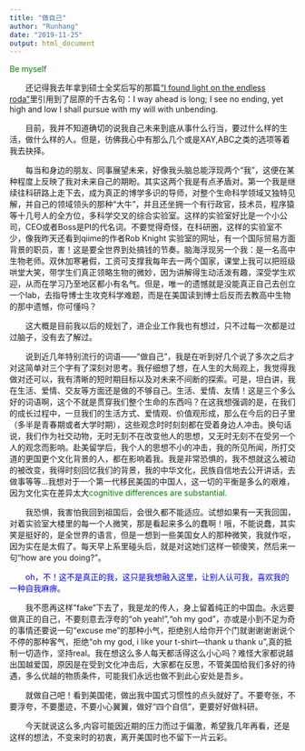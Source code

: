 ```yaml
---
title: "做自己"
author: "Runhang"
date: "2019-11-25"
output: html_document
---
```

<font color=green>Be myself</font>

&emsp;&emsp;还记得我去年拿到硕士全奖后写的那篇[“I found light on the endless roda”](https://www.runhangshu.com/post2/simple-rules-toward-cost-effective-lab/)里引用到了屈原的千古名句：I way ahead is long; I see no ending, yet high and low I shall pursue with my will with unbending.

&emsp;&emsp;目前，我并不知道确切的说我自己未来到底从事什么行当，要过什么样的生活，做什么样的人。但是，彷佛我心中有那么几个或是XAY,ABC之类的选项等着我去抉择。


&emsp;&emsp;每当和身边的朋友、同事展望未来，好像我头脑总能浮现两个“我”，这便在某种程度上反映了我对未来自己的期盼。其实这两个我是有点矛盾对。第一个我是继续往科研路上走下去，成为真正的博学多识的导师，对整个生命科学领域又独特见解，并自己的领域领头的那种“大牛”，并且还坐拥一个有行政官，技术员，程序猿等十几号人的全方位，多科学交叉的综合实验室。这样的实验室好比是一个小公司，CEO或者Boss是PI的代名词。不要觉得奇怪，在科研圈，这样的实验室不少，像我昨天还看到qiime的作者Rob Knight 实验室的网址，有一个国际贸易方面背景的职员，害！这是要全世界到处搞钱的节奏。脑海浮现另一个我：是一名高中生物老师。双休加寒暑假，工资可支撑我每年去一两个国家，课堂上我可以把班级哄堂大笑，带学生们真正领略生物的微妙，因为讲解得生动活泼有趣，深受学生欢迎，从而在学习乃至地区都小有名气。但是，唯一的遗憾就是没能真正自己去创立一个lab，去指导博士生攻克科学难题，而是在美国读到博士后反而去教高中生物的那中遗憾，你可懂吗？

&emsp;&emsp;这大概是目前我以后的规划了，进企业工作我也有想过，只不过每一次都是过过脑子，没有去了解过。

&emsp;&emsp;说到近几年特别流行的词语——“做自己”，我是在听到好几个说了多次之后才对这简单对三个字有了深刻对思考。我仔细想了想，在人生的大局观上，我觉得我做对还可以，我有清晰的短时期目标以及对未来不间断的探索。可是，坦白讲，我在生活、爱情、交友等方面还是做的不够自己。生活、爱情、友情！这是三个多么好的词语啊，这个不就是贯穿我们整个生命的东西吗？在这我想强调的是，在我们的成长过程中，一旦我们的生活方式、爱情观、价值观形成，那么在今后的日子里（多半是青春期或者大学时期），这些观念时时刻刻都在受着身边人冲击。换句话说，我们作为社交动物，无时无刻不在改变他人的思想，又无时无刻不在受另一个人的观念而影响。赴美留学后，我个人的思想不小的冲击，我的所见所闻，所打交道的更国更个文化背景的人，都在影响着我。我是非常恐惧的，我不想就这么被动的被改变，我得时刻回忆我们的背景，我的中华文化，民族自信地去公开讲话，去做事等等...我想对于一个第一代移民美国的中国人，这一切的平衡是多么的艰难，因为文化实在差异太大<font color=green>cognitive differences are substantial.</font> 

&emsp;&emsp;我恐惧，我害怕我回到祖国后，会很久都不能适应。试想如果有一天我回国，对着实验室大楼里的每一个人微笑，那是看起来多么的蠢啊！哦，不能说蠢，其实笑是挺好的，是全世界的语言，但是一想到一些美国女人的那种微笑，我就作呕，因为实在是太假了。每天早上系里碰头后，就是对这她们这样一顿傻笑，然后来一句“how are you doing?”。


&emsp;&emsp;<font color=blue>oh，不！这不是真正的我，这只是我想融入这里，让别人认可我，喜欢我的一种自我麻痹。</font>

&emsp;&emsp;我不愿再这样"fake"下去了，我是龙的传人，身上留着纯正的中国血。永远要做真正的自己，不要刻意去浮夸的“oh yeah!”,“oh my god”，亦或是小到不足为奇的事情还要说一句“excuse me”的那种小气，拒绝别人给你开个门就谢谢谢谢说个不停的那种客气，拒绝“oh my god, i like your t-shirt---thank u thank u”,真的抵制一切造作，坚持real。我在想这么多人每天都活得这么小心吗？难怪大家都说越出国越爱国，原因是在受到文化冲击后，大家都在反思，不管美国给我们多好的待遇，多么优越的物质条件，可能我们永远也做不到此心安处是吾乡。 

&emsp;&emsp;就做自己吧！看到美国佬，做出我中国式习惯性的点头就好了。不要夸张，不要浮夸，不要墨迹，不要小心翼翼，做好“四个自信”，更要好好做科研。

&emsp;&emsp;今天就说这么多,内容可能因近期的压力而过于偏激，希望我几年再看，还是这样的想法，不变来时的初衷，离开美国时也不留下一片云彩。
